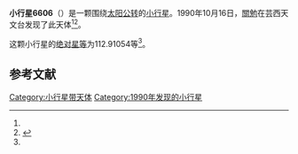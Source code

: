 {{Infobox planet
| bgcolour = #FFFFC0
| name = 6606 Makino
| symbol = 
| image = 
| caption = 
| discovery = yes
| discovery_ref = 
| discoverer = [[關勉|關勉]]
| discovery_site = [[芸西天文台|芸西天文台]] 
| discovered = 1990年10月16日
| designations = yes
| mp_name = 
| named_after = 
| alt_names = 1990 UF/ 1977 EQ6 / 1979 SS7 / 1979 TG1
| mp_category = [[主带小行星|主带小行星]]
| orbit_ref = <ref name="a">[http://ssd.jpl.nasa.gov/sbdb.cgi?sstr=6606 6606 Makino] {{Wayback|url=http://ssd.jpl.nasa.gov/sbdb.cgi?sstr=6606 |date=20140928150446 }}，小行星數據庫瀏覽器（JPL Small-Body Database Browser）－[[美国国家航空航天局|美国国家航空航天局]]喷气推进实验室</ref>
| epoch = 2456400.5 (2013年4月18日更新)
| aphelion = {{convert|3.6258086|AU|km|3|abbr=on|lk=out}}
| perihelion = {{convert|2.5878222|AU|km|3|abbr=on}}
| semimajor = {{convert|3.1068154|AU|km|3|abbr=on}}
| eccentricity = 0.1670499
| period = 2000.191685 [[日|日]]<br />5.48[[儒略年|儒略年]]
| avg_speed = 
| inclination = 5.02620
| asc_node = 208.44915
| mean_anomaly = 
| arg_peri = 112.91054
| satellites = 
| physical_characteristics = yes
| dimensions = 
| mass = 
| density = 
| surface_grav = 
| escape_velocity = 
| sidereal_day = 
| axial_tilt = 
| pole_ecliptic_lat = 
| pole_ecliptic_lon = 
| albedo = 
| temperatures= 
| temp_name1 = 
| mean_temp_1 = 
| max_temp_1 = 
| temp_name2 = 
| max_temp_2 = 
| spectral_type = 
| abs_magnitude = 112.91054
}}

'''小行星6606'''（{{lang-en|6606 Makino}}）是一颗围绕[[太阳|太阳]][[公转|公转]]的[[小行星|小行星]]。1990年10月16日，[[關勉|關勉]]在芸西天文台发现了此天体<ref name="a" /><ref>{{cite news|title=小行星列表|url=http://cfa-www.harvard.edu/iau/lists/NumberedMPs.txt|accessdate=2013-07-08|newspaper=哈佛大学|archive-date=2008-05-17|archive-url=https://web.archive.org/web/20080517010638/http://cfa-www.harvard.edu/iau/lists/NumberedMPs.txt|dead-url=no}}</ref>。

这颗小行星的[[绝对星等|绝对星等]]为112.91054等<ref name="a" />。

==参考文献==
{{reflist}}
{{Minor Planet Number|[[小行星6605|小行星6605]]|[[小行星6607|小行星6607]]}}

{{小天体}}

[[Category:小行星带天体|Category:小行星带天体]]
[[Category:1990年发现的小行星|Category:1990年发现的小行星]]

{{asteroid-stub}}